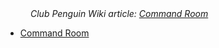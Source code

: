 :''Club Penguin Wiki article: [[clubpenguinwiki:Command Room|Command Room]]''
*[[Media:RoomsAgentcomFormer.swf|Command Room]]

{{Places}}